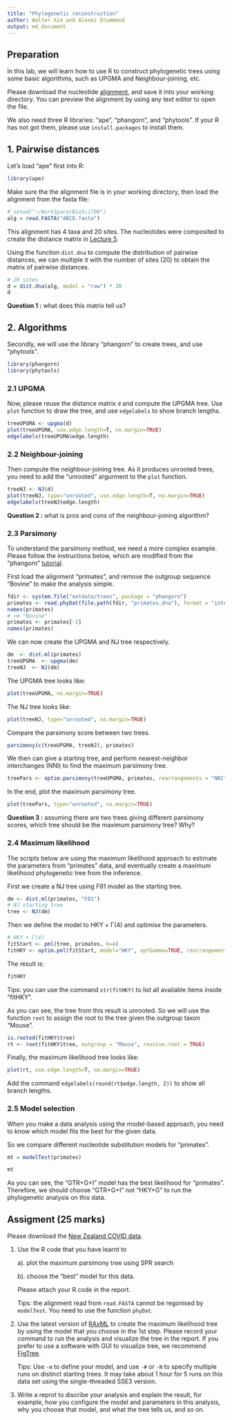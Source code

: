 ```yaml
---
title: "Phylogenetic reconstruction"
author: Walter Xie and Alexei Drummond
output: md_document
---
```


## Preparation

In this lab, we will learn how to use R to construct phylogenetic trees using some basic algorithms,
such as UPGMA and Neighbour-joining, etc. 

Please download the nucleotide [alignment](ABCD.fasta), and save it into your working directory.
You can preview the alignment by using any text editor to open the file. 

We also need three R libraries: "ape", "phangorn", and "phytools". 
If your R has not got them, please use `install.packages` to install them.

## 1. Pairwise distances

Let's load "ape" first into R:

```r
library(ape)
```

Make sure the the alignment file is in your working directory, then load the alignment from the fasta file:

```r
# setwd("~/WorkSpace/BioSci700")
alg = read.FASTA("ABCD.fasta")
```

This alignment has 4 taxa and 20 sites. 
The nucleotides were composited to create the distance matrix in [Lecture 5](https://alexeidrummond.org/bayesian_phylo_lectures/lecture5/#/19).

Using the function `dist.dna` to compute the distribution of pairwise distances, 
we can multiple it with the number of sites (20) to obtain the matrix of pairwise distances.


```r
# 20 sites
d = dist.dna(alg, model = "raw") * 20
d
```

__Question 1 :__ what does this matrix tell us?

## 2. Algorithms

Secondly, we will use the library "phangorn" to create trees, and use "phytools". 

```r
library(phangorn)
library(phytools)
```

### 2.1 UPGMA

Now, please reuse the distance matrix `d` and compute the UPGMA tree. 
Use `plot` function to draw the tree, and use `edgelabels` to show branch lengths.

```r
treeUPGMA <- upgma(d)
plot(treeUPGMA, use.edge.length=T, no.margin=TRUE)
edgelabels(treeUPGMA$edge.length)
```


### 2.2 Neighbour-joining

Then compute the neighbour-joining tree. As it produces unrooted trees, 
you need to add the "unrooted" argurment to the `plot` function.

```r
treeNJ <- NJ(d)
plot(treeNJ, type="unrooted", use.edge.length=T, no.margin=TRUE)
edgelabels(treeNJ$edge.length)
```

__Question 2 :__ what is pros and cons of the neighbour-joining algorithm?


### 2.3 Parsimony

To understand the parsimony method, we need a more complex example.
Please follow the instructions below, which are modified from the "phangorn" [tutorial](https://cran.r-project.org/web/packages/phangorn/vignettes/Trees.html).

First load the alignment "primates", and remove the outgroup sequence "Bovine" to make the analysis simple. 

```r
fdir <- system.file("extdata/trees", package = "phangorn")
primates <- read.phyDat(file.path(fdir, "primates.dna"), format = "interleaved")
names(primates)
# rm "Bovine"
primates <- primates[-2]
names(primates)
```

We can now create the UPGMA and NJ tree respectively.

```r
dm  <- dist.ml(primates)
treeUPGMA  <- upgma(dm)
treeNJ  <- NJ(dm)
```

The UPGMA tree looks like:

```r
plot(treeUPGMA, no.margin=TRUE)
```

The NJ tree looks like:

```r
plot(treeNJ, type="unrooted", no.margin=TRUE)
```

Compare the parsimony score between two trees.

```r
parsimony(c(treeUPGMA, treeNJ), primates)
```

We then can give a starting tree, and perform nearest-neighbor interchanges (NNI)
to find the maximum parsimony tree. 

```r
treePars <- optim.parsimony(treeUPGMA, primates, rearrangements = "NNI")
```

In the end, plot the maximum parsimony tree.

```r
plot(treePars, type="unrooted", no.margin=TRUE)
```

__Question 3 :__ assuming there are two trees giving different parsimony scores, which tree should be the maximum parsimony tree? Why?


### 2.4 Maximum likelihood

The scripts below are using the maximum likelihood approach to 
estimate the parameters from "primates" data,
and eventually create a maximum likelihood phylogenetic tree from the inference.

First we create a NJ tree using F81 model as the starting tree.

```r
dm <- dist.ml(primates, "F81")
# NJ starting tree
tree <- NJ(dm)
```

Then we define the model to HKY + Γ(4) and optimise the parameters.

```r
# HKY + Γ(4)
fitStart <- pml(tree, primates, k=4)
fitHKY <- optim.pml(fitStart, model="HKY", optGamma=TRUE, rearrangement="stochastic")
```

The result is:

```r
fitHKY
```

Tips: you can use the command `str(fitHKY)` to list all available items inside "fitHKY". 

As you can see, the tree from this result is unrooted. 
So we will use the function `root` to assign the root to the tree given the outgroup taxon "Mouse". 

```r
is.rooted(fitHKY$tree) 
rt <- root(fitHKY$tree, outgroup = "Mouse", resolve.root = TRUE)
```

Finally, the maximum likelihood tree looks like:

```r
plot(rt, use.edge.length=T, no.margin=TRUE)
```

Add the command `edgelabels(round(rt$edge.length, 2))` to show all branch lengths.


### 2.5 Model selection

When you make a data analysis using the model-based approach, 
you need to know which model fits the best for the given data.

So we compare different nucleotide substitution models for "primates".

```r
mt = modelTest(primates)
```

```r
mt
```

As you can see, the "GTR+G+I" model has the best likelihood for "primates".
Therefore, we should choose "GTR+G+I" not "HKY+G" to run the phylogenetic analysis on this data.

## Assigment (25 marks)

Please download the [New Zealand COVID data](covidnz217.fasta). 

1. Use the R code that you have learnt to 

    a). plot the maximum parsimony tree using SPR search
    
    b). choose the "best" model for this data.

   Please attach your R code in the report.

   Tips: the alignment read from `read.FASTA` cannot be regonised by `modelTest`. You need to use the function `phyDat`.


2. Use the latest version of [RAxML](https://github.com/stamatak/standard-RAxML/releases/tag/v8.2.12) to create the maximum likelihood tree by using the model that you choose in the 1st step. 
Please record your command to run the analysis and visualize the tree in the report. 
If you prefer to use a software with GUI to visualize tree, we recommend  [FigTree](http://tree.bio.ed.ac.uk/software/figtree/).

   Tips: Use `-m` to define your model, and use `-#` or `-N` to specify multiple runs on distinct starting trees. It may take about 1 hour for 5 runs on this data set using the single-threaded SSE3 version. 


3. Write a reprot to discribe your analysis and explain the result, 
for example, how you configure the model and parameters in this analysis,
why you choose that model, and what the tree tells us,
and so on.


